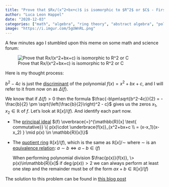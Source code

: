 ```yaml
---
title: "Prove that $Rx/(x^2+bx+c)$ is isomorphic to $R^2$ or $C$ - First try"
author: "Luca Leon Happel"
date: "2020-12-03"
categories: ["math", "algebra", "ring theory", "abstract algebra", "polynomial rings", "quotient rings", "isomorphisms"]
image: "https://i.imgur.com/5gUWnRL.png"
---
```



A few minutes ago I stumbled upon this meme on some math and science
forum:

![Prove that Rx/(x^2+bx+c) is isomorphic to R^2 or C](https://i.imgur.com/5gUWnRL.png)

Here is my thought process:

$b^2-4c$ is just the [discriminant](https://en.wikipedia.org/wiki/Discriminant)
of the polynomial $f(x) = x^2+bx+c$, and I will refer to it from now
on as $\Delta(f)$.

We know that if $\Delta(f)>0$ then the formula
$\frac{-b\pm\sqrt{b^2-4c}}{2} = -\frac{b}{2} \pm \sqrt{\left(\frac{b}{2}\right)^2 - c}$
gives us the zeros $x_1, x_2 \in \mathbb{R}$ of $f$. Let's look
at $\mathbb{R}[x] / (f)$. And identify each part now.

- The [principal ideal](https://en.wikipedia.org/wiki/Principal_ideal)
  $(f) \overbrace{=}^{\mathbb{R}[x] \text{ commutative}} \{ p(x)\cdot \underbrace{f(x)}_{x^2+bx+c \\ = (x-x_1)(x-x_2) } \mid p(x) \in \mathbb{R}[x]\}$

- The [quotient ring](https://en.wikipedia.org/wiki/Quotient_ring)
  $\mathbb{R} [x]/(f)$, which is the same as $\mathbb{R}[x]/\sim$ where
  $\sim$ is an [equivalence relation](https://en.wikipedia.org/wiki/Equivalence_relation):
  $a\sim b \Leftrightarrow a-b \in (f)$

  When performing polynomial division $\frac{p(x)}{f(x)}, \> p(x)\in\mathbb{R}[x]$
  if $\deg(p(x))>2$ we can always perform at least one step and
  the remainder must be of the form $ax+b \in \mathbb{R}[x]/(f)$

The solution to this problem can be found in [this blog post](./math_meme_proof_finished)